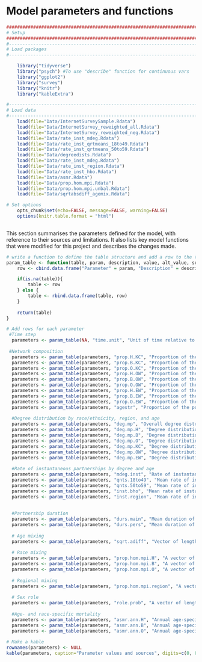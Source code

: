 # Model parameters and functions {#parameters}
```r

####################################################################################
# Setup
####################################################################################
#-----------------------------------------------------------------------------------
# Load packages
#-----------------------------------------------------------------------------------

    library("tidyverse")
    library("psych") #To use "describe" function for continuous vars
    library("ggplot2")
    library("survey")
    library("knitr")
    library("kableExtra")

#-----------------------------------------------------------------------------------
# Load data
#-----------------------------------------------------------------------------------
    load(file="Data/InternetSurveySample.Rdata")
    load(file="Data/InternetSurvey_reweighted_all.Rdata")
    load(file="Data/InternetSurvey_reweighted_neg.Rdata")
    load(file="Data/rate_inst_mdeg.Rdata")
    load(file="Data/rate_inst_qrtmeans_18to49.Rdata")
    load(file="Data/rate_inst_qrtmeans_50to59.Rdata")
    load(file="Data/degreedists.Rdata")
    load(file="Data/rate_inst_mdeg.Rdata")
    load(file="Data/rate_inst_region.Rdata")
    load(file="Data/rate_inst_hbo.Rdata")
    load(file="Data/asmr.Rdata")
    load(file="Data/prop.hom.mpi.Rdata")
    load(file="Data/prop.hom.mpi.unbal.Rdata")
    load(file="Data/sqrtabsdiff_agemix.Rdata")

# Set options
    opts_chunk$set(echo=FALSE, message=FALSE, warning=FALSE)
    options(knitr.table.format = "html") 
    

```

This section summarises the parameters defined for the model, with reference to their sources and limitations. It also lists key model functions that were modified for this project and describes the changes made.

```r
# write a function to define the table structure and add a row to the table with a new parameter or attribute
param_table <- function(table, param, description, value, alt_value, sources){
    row <- cbind.data.frame("Parameter" = param, "Description" = description, "Value" = value, "Alternate value(s)" = alt_value, "Source(s)" = sources)

    if(is.na(table)){
        table <- row
    } else {
        table <- rbind.data.frame(table, row)
    }
   
    return(table)
}

# Add rows for each parameter
 #Time step
  parameters <- param_table(NA, "time.unit", "Unit of time relative to one day", 7, NA, NA)
  
 #Network composition
  parameters <- param_table(parameters, "prop.H.KC", "Proportion of the population that lives in King County and is Hispanic", round(prop.table(svytable(~region + hbo, sample_rake_all, round=FALSE)),4)[1,1], NA, "2011-2015 American Community Survey (ACS) 5-year estimates [@WA-census] and estimates of the size of the MSM population by county [@Grey2016]")
  parameters <- param_table(parameters, "prop.B.KC", "Proportion of the population that lives in King County and is black", round(prop.table(svytable(~region + hbo, sample_rake_all, round=FALSE)),4)[1,2], NA, "2011-2015 American Community Survey (ACS) 5-year estimates [@WA-census] and estimates of the size of the MSM population by county [@Grey2016]")
  parameters <- param_table(parameters, "prop.O.KC", "Proportion of the population that lives in King County and is other race/ethnicity", round(prop.table(svytable(~region + hbo, sample_rake_all, round=FALSE)),4)[1,3], NA, "2011-2015 American Community Survey (ACS) 5-year estimates [@WA-census] and estimates of the size of the MSM population by county [@Grey2016]")
  parameters <- param_table(parameters, "prop.H.OW", "Proportion of the population that lives in other Western WA counties and is Hispanic", round(prop.table(svytable(~region + hbo, sample_rake_all, round=FALSE)),4)[2,1], NA, "2011-2015 American Community Survey (ACS) 5-year estimates [@WA-census] and estimates of the size of the MSM population by county [@Grey2016]")
  parameters <- param_table(parameters, "prop.B.OW", "Proportion of the population that lives in other Western WA counties and is black", round(prop.table(svytable(~region + hbo, sample_rake_all, round=FALSE)),4)[2,2], NA, "2011-2015 American Community Survey (ACS) 5-year estimates [@WA-census] and estimates of the size of the MSM population by county [@Grey2016]")
  parameters <- param_table(parameters, "prop.O.OW", "Proportion of the population that lives in other Western WA counties and is other race/ethnicity", round(prop.table(svytable(~region + hbo, sample_rake_all, round=FALSE)),4)[2,3], NA, "2011-2015 American Community Survey (ACS) 5-year estimates [@WA-census] and estimates of the size of the MSM population by county [@Grey2016]")
  parameters <- param_table(parameters, "prop.H.EW", "Proportion of the population that lives in Eastern WA and is Hispanic", round(prop.table(svytable(~region + hbo, sample_rake_all, round=FALSE)),4)[3,1], NA, "2011-2015 American Community Survey (ACS) 5-year estimates [@WA-census] and estimates of the size of the MSM population by county [@Grey2016]")
  parameters <- param_table(parameters, "prop.B.EW", "Proportion of the population that lives in Eastern WA and is black", round(prop.table(svytable(~region + hbo, sample_rake_all, round=FALSE)),4)[3,2], NA, "2011-2015 American Community Survey (ACS) 5-year estimates [@WA-census] and estimates of the size of the MSM population by county [@Grey2016]")
  parameters <- param_table(parameters, "prop.O.EW", "Proportion of the population that lives in Eastern WA and is other race/ethnicity", round(prop.table(svytable(~region + hbo, sample_rake_all, round=FALSE)),4)[3,3], NA, "2011-2015 American Community Survey (ACS) 5-year estimates [@WA-census] and estimates of the size of the MSM population by county [@Grey2016]")
  parameters <- param_table(parameters, "agestr", "Proportion of the population in each age group 18-24 through 55-59", paste(round(prop.table(svytable(~age_cat, sample_rake_all, round=FALSE)),4), collapse=", "), NA, "2011-2015 American Community Survey (ACS) 5-year estimates [@WA-census] and estimates of the size of the MSM population by county [@Grey2016]")
  
  #Degree distribution by race/ethnicity, region, and age
  parameters <- param_table(parameters, "deg.mp", "Overall degree distribution (order: 0 main 0 pers, 0 main 1 pers, 0 main 2+ pers, 1 main 0 pers, 1 main 1 pers, 1 main 2+ pers)", paste(as.vector(t(round(degree$deg.mp[1:2,1:3], 4))), collapse=", "), NA, "WHPP survey, assumed to apply to HIV-negative and HIV-positive MSM")
  parameters <- param_table(parameters, "deg.mp.H", "Degree distribution for Hispanic men. Base values after adjustment to align with balanced mixing matrix, alternate values without adjustment", paste(as.vector(t(round(degree$deg.mp.H.adj[1:2,1:3], 4))), collapse=", "), paste(as.vector(t(round(degree$deg.mp.H[1:2,1:3], 4))), collapse=", "), "WHPP survey, assumed to apply to HIV-negative and HIV-positive MSM")
  parameters <- param_table(parameters, "deg.mp.B", "Degree distribution for black men. Base values after adjustment to align with balanced mixing matrix, alternate values without adjustment", paste(as.vector(t(round(degree$deg.mp.B.adj[1:2,1:3], 4))), collapse=", "), paste(as.vector(t(round(degree$deg.mp.B[1:2,1:3], 4))), collapse=", "), "WHPP survey, assumed to apply to HIV-negative and HIV-positive MSM")
  parameters <- param_table(parameters, "deg.mp.O", "Degree distribution for other race/ethnicity men.  Base values after adjustment to align with balanced mixing matrix, alternate values without adjustment", paste(as.vector(t(round(degree$deg.mp.O.adj[1:2,1:3], 4))), collapse=", "), paste(as.vector(t(round(degree$deg.mp.O[1:2,1:3], 4))), collapse=", "), "WHPP survey, assumed to apply to HIV-negative and HIV-positive MSM")
  parameters <- param_table(parameters, "deg.mp.KC", "Degree distribution for King County men", paste(as.vector(t(round(degree$deg.mp.KC[1:2,1:3], 4))), collapse=", "), NA, "WHPP survey, assumed to apply to HIV-negative and HIV-positive MSM")
  parameters <- param_table(parameters, "deg.mp.OW", "Degree distribution for other western WA men", paste(as.vector(t(round(degree$deg.mp.OW[1:2,1:3], 4))), collapse=", "), NA, "WHPP survey, assumed to apply to HIV-negative and HIV-positive MSM")
  parameters <- param_table(parameters, "deg.mp.EW", "Degree distribution for Eastern WA men", paste(as.vector(t(round(degree$deg.mp.EW[1:2,1:3], 4))), collapse=", "), NA, "WHPP survey, assumed to apply to HIV-negative and HIV-positive MSM")
    
  #Rate of instantaneous partnerships by degree and age
  parameters <- param_table(parameters, "mdeg.inst", "Rate of instantaneous partnerships by momentary degree (order: 0 main 0 pers, 0 main 1 pers, 0 main 2+ pers, 1 main 0 pers, 1 main 1 pers, 1 main 2+ pers)", paste(c(meansXdegmatrix[1,1], meansXdegmatrix[1,2], meansXdegmatrix[1,3], meansXdegmatrix[2,1], meansXdegmatrix[2,2], meansXdegmatrix[2,3]), collapse = ", "), NA, "WHPP survey, assumed to apply to HIV-negative and HIV-positive MSM")
  parameters <- param_table(parameters, "qnts.18to49", "Mean rate of instantaneous partnerships by quartile among men aged 18 to 49", paste(round(avg.qrtmeans.18to49, 6), collapse=", "), NA, "WHPP survey, assumed to apply to HIV-negative and HIV-positive MSM")
  parameters <- param_table(parameters, "qnts.50to59", "Mean rate of instantaneous partnerships by quartile among men aged 50 to 59",  paste(round(avg.qrtmeans.50to59, 6), collapse=", "), NA, "WHPP survey, assumed to apply to HIV-negative and HIV-positive MSM")
  parameters <- param_table(parameters, "inst.bho", "Mean rate of instantaneous partnerships by race/ethnicity (B, H, O)",  paste(round(meansXhbo$Mean, 6), collapse=", "), NA, "WHPP survey, assumed to apply to HIV-negative and HIV-positive MSM")
  parameters <- param_table(parameters, "inst.region", "Mean rate of instantaneous partnerships by region (EW, KC, OW)",  paste(round(meansXregion$Mean, 6), collapse=", "), NA, "WHPP survey, assumed to apply to HIV-negative and HIV-positive MSM")
  
  
  #Partnership duration
  parameters <- param_table(parameters, "durs.main", "Mean duration of main partnerships in days", as.numeric(round(svyquantile(~pship_age_main, sample_rake_all, quantile=.5, na.rm=TRUE)/log(2), 0)), NA, "WHPP survey, assumed to apply to HIV-negative and HIV-positive MSM")
  parameters <- param_table(parameters, "durs.pers", "Mean duration of persistent partnerships in days", as.numeric(round(svyquantile(~pship_age_pers, sample_rake_all, quantile=.5, na.rm=TRUE)/log(2), 0)), NA, "WHPP survey, assumed to apply to HIV-negative and HIV-positive MSM")
  
  # Age mixing
  parameters <- param_table(parameters, "sqrt.adiff", "Vector of length 3 with the mean absolute differences between the square root of ego and alter ages in main, persistent, and instantaneous partnerships", paste(round(sqrtabsdiff_agemix,4), collapse=", "), NA, "WHPP survey, assumed to apply to HIV-negative and HIV-positive MSM. EVENTUALLY REPLACE USING DATA ON MIXING BY AGE FROM MMP AND FROM THE WHPP SAMPLE REWEIGHTED TO NEG/UNK TOTALS")
  
  # Race mixing
  parameters <- param_table(parameters, "prop.hom.mpi.H", "A vector of length 3 for the proportion of main, casual, and instantaneous partnerships involving Hispanic MSM that are homophilous on race. Base value from the balanced mixing matrices, alternate value from the unbalanced mixing matrices.", paste(round(prop.hom.mpi$Hispanic, 4), collapse=", "), paste(round(prop.hom.mpi.unbal$Hispanic, 4), collapse=", "), "WHPP survey, assumed to apply to HIV-negative and HIV-positive MSM. EVENTUALLY REPLACE USING DATA ON MIXING BY RACE/ETH FROM MMP AND FROM THE WHPP SAMPLE REWEIGHTED TO NEG/UNK TOTALS. WILL NEED TO USE DATA FROM WHPP REWEIGHTED TO ALL FOR DEGREE AND RATE_INST")
  parameters <- param_table(parameters, "prop.hom.mpi.B", "A vector of length 3 for the proportion of main, casual, and instantaneous partnerships involving black MSM that are homophilous on race. Base value from the balanced mixing matrices, alternate value from the unbalanced mixing matrices.", paste(round(prop.hom.mpi$Black, 4), collapse=", "), paste(round(prop.hom.mpi.unbal$Black, 4), collapse=", "), "WHPP survey, assumed to apply to HIV-negative and HIV-positive MSM. EVENTUALLY REPLACE USING DATA ON MIXING BY RACE/ETH FROM MMP AND FROM THE WHPP SAMPLE REWEIGHTED TO NEG/UNK TOTALS. WILL NEED TO USE DATA FROM WHPP REWEIGHTED TO ALL FOR DEGREE AND RATE_INST")
  parameters <- param_table(parameters, "prop.hom.mpi.O", "A vector of length 3 for the proportion of main, casual, and instantaneous partnerships involving other race/ethnicity MSM that are homophilous on race. Base value from the balanced mixing matrices, alternate value from the unbalanced mixing matrices.", paste(round(prop.hom.mpi$Other, 4), collapse=", "), paste(round(prop.hom.mpi.unbal$Other, 4), collapse=", "), "WHPP survey, assumed to apply to HIV-negative and HIV-positive MSM. EVENTUALLY REPLACE USING DATA ON MIXING BY RACE/ETH FROM MMP AND FROM THE WHPP SAMPLE REWEIGHTED TO NEG/UNK TOTALS. WILL NEED TO USE DATA FROM WHPP REWEIGHTED TO ALL FOR DEGREE AND RATE_INST")
  
  # Regional mixing
  parameters <- param_table(parameters, "prop.hom.mpi.region", "A vector of length 3 for the proportion of main, persistent, and instantaneous partnerships that are within-region", "1, 0.8, 0.8", "1, 0.6-1.0, 0.6-1.0", "Assumption/sensitivity analyses")
  
  # Sex role
  parameters <- param_table(parameters, "role.prob", "A vector of length 3 for the probability of sexual role as insertive, receptive, and versatile", paste(round(prop.table(svytable(~position_cat, sample_rake_all, round=FALSE)),3)[[2]], round(prop.table(svytable(~position_cat, sample_rake_all, round=FALSE)),3)[[1]], round(prop.table(svytable(~position_cat, sample_rake_all, round=FALSE)),3)[[3]], sep=", "), NA, "WHPP survey, assumed to apply to HIV-negative and HIV-positive MSM.")
  
  #Age- and race-specific mortality 
  parameters <- param_table(parameters, "asmr.ann.H", "Annual age-specific mortality rate for Hispanic men (for 5-year age groups from 15 to 59)", paste(round(asmr[,1]/100000, 5), collapse=", "), NA, "National Vital Statistics data, 2015")
  parameters <- param_table(parameters, "asmr.ann.B", "Annual age-specific mortality rate for black men (for 5-year age groups from 15 to 59)", paste(round(asmr[,2]/100000, 5), collapse=", "), NA, "National Vital Statistics data, 2015")
  parameters <- param_table(parameters, "asmr.ann.O", "Annual age-specific mortality rate for other men (for 5-year age groups from 15 to 59)", paste(round(asmr[,3]/100000, 5), collapse=", "), NA, "National Vital Statistics data, 2015")
  
# Make a kable
rownames(parameters) <- NULL
kable(parameters, caption="Parameter values and sources", digits=c(0, 0, 4, 4, 0)) %>% kable_styling(full_width=F, position="center") %>% column_spec(1, width = "5cm") %>% column_spec(2, width = "10cm") %>% column_spec(3, width = "5cm") %>% column_spec(4, width = "8cm") %>% column_spec(5, width = "20cm") %>% group_rows("Model specifications", 1,1) %>% group_rows("Network composition",2,11) %>% group_rows("Degree distribution by nodal attribute", 12,18) %>% group_rows("Rate of instantaneous partnerships", 19,23) %>% group_rows("Partnership duration", 24,25) %>% group_rows("Age mixing", 26,26) %>% group_rows("Racial/ethnic mixing", 27,29) %>% group_rows("Regional mixing", 30,30) %>% group_rows("Sex role", 31,31) %>% group_rows("Age-specific mortality", 32,34)
```

```r

```